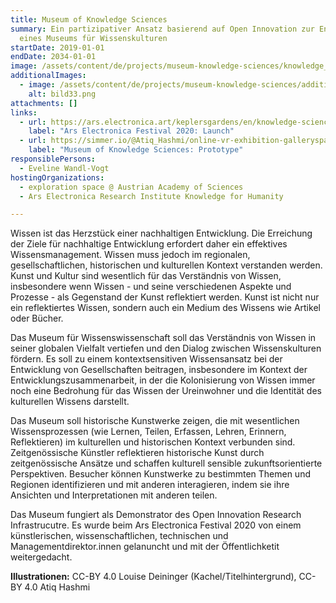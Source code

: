 ```yaml
---
title: Museum of Knowledge Sciences
summary: Ein partizipativer Ansatz basierend auf Open Innovation zur Entwicklung
  eines Museums für Wissenskulturen
startDate: 2019-01-01
endDate: 2034-01-01
image: /assets/content/de/projects/museum-knowledge-sciences/knowledge_museum_the-grid_ausschnitt.png
additionalImages:
  - image: /assets/content/de/projects/museum-knowledge-sciences/additionalImages/bild33.png
    alt: bild33.png
attachments: []
links:
  - url: https://ars.electronica.art/keplersgardens/en/knowledge-science/
    label: "Ars Electronica Festival 2020: Launch"
  - url: https://simmer.io/@Atiq_Hashmi/online-vr-exhibition-galleryspaceens/en/knowledge-science/
    label: "Museum of Knowledge Sciences: Prototype"
responsiblePersons:
  - Eveline Wandl-Vogt
hostingOrganizations:
  - exploration space @ Austrian Academy of Sciences
  - Ars Electronica Research Institute Knowledge for Humanity

---
```

Wissen ist das Herzstück einer nachhaltigen Entwicklung. Die Erreichung der Ziele für nachhaltige Entwicklung erfordert daher ein effektives Wissensmanagement. Wissen muss jedoch im regionalen, gesellschaftlichen, historischen und kulturellen Kontext verstanden werden. Kunst und Kultur sind wesentlich für das Verständnis von Wissen, insbesondere wenn Wissen - und seine verschiedenen Aspekte und Prozesse - als Gegenstand der Kunst reflektiert werden. Kunst ist nicht nur ein reflektiertes Wissen, sondern auch ein Medium des Wissens wie Artikel oder Bücher.

Das Museum für Wissenswissenschaft soll das Verständnis von Wissen in seiner globalen Vielfalt vertiefen und den Dialog zwischen Wissenskulturen fördern. Es soll zu einem kontextsensitiven Wissensansatz bei der Entwicklung von Gesellschaften beitragen, insbesondere im Kontext der Entwicklungszusammenarbeit, in der die Kolonisierung von Wissen immer noch eine Bedrohung für das Wissen der Ureinwohner und die Identität des kulturellen Wissens darstellt.

Das Museum soll historische Kunstwerke zeigen, die mit wesentlichen Wissensprozessen (wie Lernen, Teilen, Erfassen, Lehren, Erinnern, Reflektieren) im kulturellen und historischen Kontext verbunden sind. Zeitgenössische Künstler reflektieren historische Kunst durch zeitgenössische Ansätze und schaffen kulturell sensible zukunftsorientierte Perspektiven. Besucher können Kunstwerke zu bestimmten Themen und Regionen identifizieren und mit anderen interagieren, indem sie ihre Ansichten und Interpretationen mit anderen teilen.

Das Museum fungiert als Demonstrator des Open Innovation Research Infrastrucutre. Es wurde beim Ars Electronica Festival 2020 von einem künstlerischen, wissenschaftlichen, technischen und Managementdirektor.innen gelanuncht und mit der Öffentlichketit weitergedacht.

**Illustrationen:** CC-BY 4.0 Louise Deininger (Kachel/Titelhintergrund), CC-BY 4.0 Atiq Hashmi
